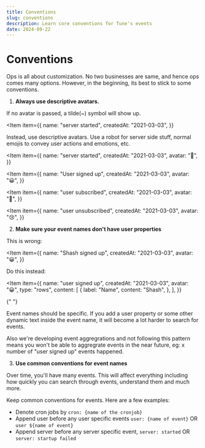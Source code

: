 ```yaml
---
title: Conventions
slug: conventions
description: Learn core conventions for Tune's events
date: 2024-09-22
---
```



# Conventions

Ops is all about customization. No two businesses are same, and hence ops comes many options.
However, in the beginning, its best to stick to some conventions.

1. **Always use descriptive avatars.**

If no avatar is passed, a tilde(~) symbol will show up.

<Item
  item={{
    name: "server started",
    createdAt: "2021-03-03",
  }}
></Item>

Instead, use descriptive avatars. Use a robot for server side stuff, normal emojis to convey user actions and emotions, etc.

<Item
  item={{
    name: "server started",
    createdAt: "2021-03-03",
    avatar: "🤖",
  }}
></Item>

<Item
  item={{
    name: "User signed up",
    createdAt: "2021-03-03",
    avatar: "😀",
  }}
></Item>
<Item
  item={{
    name: "user subscribed",
    createdAt: "2021-03-03",
    avatar: "🤑",
  }}
></Item>
<Item
  item={{
    name: "user unsubscribed",
    createdAt: "2021-03-03",
    avatar: "😢",
  }}
></Item>

2. **Make sure your event names don't have user properties**

This is wrong:

<Item
  item={{
    name: "Shash signed up",
    createdAt: "2021-03-03",
    avatar: "😀",
  }}
></Item>

Do this instead:

<Item
  item={{
    name: "user signed up",
    createdAt: "2021-03-03",
    avatar: "😀",
    type: "rows",
    content: [
      {
        label: "Name",
        content: "Shash",
      },
    ],
  }}
>
  {" "}
</Item>

Event names should be specific. If you add a user property or some other dynamic text inside the event name, it will become a lot harder to search for events.

Also we're developing event aggregrations and not following this pattern means you won't be able to aggregrate events in the near future, eg: x number of "user signed up" events happened.

3. **Use common conventions for event names**

Over time, you'll have many events. This will affect everything including how quickly you can search through events, understand them and much more.

Keep common conventions for events. Here are a few examples:

- Denote cron jobs by `cron: {name of the cronjob}`
- Append user before any user specific events `user: {name of event}` OR `user ${name of event}`
- Append server before any server specific event, `server: started` OR `server: startup failed`